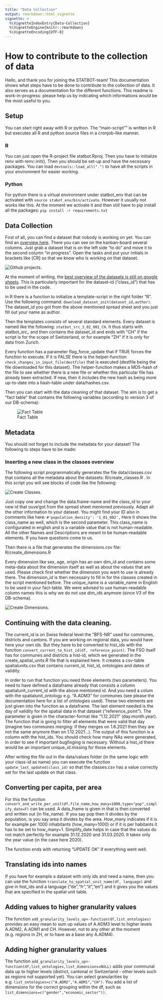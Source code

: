 ```yaml
---
title: "Data Collection"
output: rmarkdown::html_vignette
vignette: >
  %\VignetteIndexEntry{Data-Collection}
  %\VignetteEngine{knitr::rmarkdown}
  %\VignetteEncoding{UTF-8}
---
```



# How to contribute to the collection of data

Hello, and thank you for joining the STATBOT-team! This documentation shows what steps have to be done to contribute to the collection of data. It also serves as a documentation for the different functions. This readme is work-in-progress: please help us by indicating which informations would be the most useful to you.  


## Setup

You can start right away with R or python. The "main-script"" is written in R but executes all R and python source files in a cronjob-like manner.

### R

You can just open the R-project file statbot.Rproj. Then you have to initialize renv with renv::init(). Then you should be set-up and have the necessary packages. 
You can load `devtools::load_all(".")` to have all the scripts in your environment for easier working. 

### Python

For python there is a virtual environment under statbot_env that can be activated with `source stabot_env/bin/activate`. However it usually not works like this. At the moment we activate it and then still have to pip install all the packages: `pip install -r requirements.txt`


## Data Collection

First of all, you can find a dataset that nobody is working on yet. You can find an [overview here](https://github.com/statistikZH/statbot/projects/2). There you can see on the kanban-board several columns. Just grab a dataset that is on the left side "to do" and move it to the second column "in progress". Open the tasks and put your initials in brackets like [CR] so that we know who is working on that dataset.

![Github projects](img/github_projects.PNG).


At the moment of writing, the [best overview of the datasets is still on google sheets]( https://docs.google.com/spreadsheets/d/1LtExe4Kj0OVE8aGsfqLJnWiGtW6nqN1etqBBzpEDLoA/edit#gid=1224865549). This is particularly important for the dataset-id ("class_id") that has to be used in the code. 


in R there is a function to initialize a template-script in the right folder "R". Use the following command:
`download_dataset_init(dataset_id,author)`. The dataset_id you got from the above mentioned spread sheet and you just fill out your name as author.

Then the templates consists of several standard elements. Every dataset is named like the following:
`statbot_src_3_02_001_CH`. It thus starts with statbot_src_ and then contains the dataset_id and ends with "CH" if the script is for the scope of Switzerland, or for example "ZH" if it is only for data from Zurich. 

Every function has a parameter flag_force_update that if TRUE forces the function to execute. If it is FALSE there is the helper-function `check_changes_in_input_file(destfile)` that is executed (destfile being the file downloaded for this dataset). The helper-function makes a MD5-hash of the file to see whether there is a new file or whether this particular file has already been extracted. If new, then it includes the new hash as being more up-to-date into a hash-table under data/hashes.csv. 

Then you can start with the data cleaning of that dataset. The aim is to get a "fact table" that contains the following variables (according to version 3 of our DB-schema):

![Fact Table](img/fact_table.PNG)

## Metadata

You should not forget to include the metadata for your dataset! The following to steps have to be made:

### Inserting a new class in the classes overview

The following script programmatically generates the file data/classes.csv that contains all the metadata about the datasets: R/create_classes.R . In this script you will see blocks of code like the following:

![Create Classes](img/create_classes.PNG).

Just copy one and change the data.frame-name and the class_id to your new id that ouve'got from the spread sheet menioned previously. Adapt all the other information to your dataset. You might find your ID also in comments like here: 
 ` #'population_density': '1_01_002',`
Here it shows the class_name as well, which is the second parameter. This class_name is configurated in english and is a variable value that is not human-readable. All the other Names and Descriptions are meant to be human-readable elements. If you have questions come to us.

Then there is a file that generates the dimensions.csv file: R/create_dimensions.R

Every dimension like sex, age, origin has an own dim_id and contains some meta-data about the dimension itself as well as about the values that are used. Please check first whether the dimension you want to use is already there. The dimension_id is then necessary to fill in for the classes created in the script mentioned before. The unique_name is a variable_name in English to be used in your fact-table. We were advised to use human-readable column names this is why we do not use dim_ids anymore (since V3 of the DB-schema). 

![Create Dimensions](img/create_dimensions.PNG).


## Continuing with the data cleaning. 

The current_id is on Swiss federal level the "BFS-NR" used for communes, districts and cantons. If you are working on regional data, you would have here your own ids. But they have to be converted to hist_ids with the function `convert_current_to_hist_id(df, reference_point)`. The FSO itself has for communes and districts a hist-id, which we generated in the create_spatial_units.R file that is explained here. It creates a csv-table spatialunits.csv that contains current_id, hist_id, ontologies and dates of validity.

In order to run that function you need three elements (two parameters). You need to have defined a dataframe already that consists a column spatialunit_current_id with the above mentioned id. And you need a colum with the spatialunit_ontology e.g. "A.ADM3" for communes (see please the documentation here for a list of ontologies used). These two elements are just given into the function as a dataframe. The last element needed is the day of validity for the spatial data in that dataset ("reference_point"). The parameter is given in the character-format like "1.12.2021" (day.month.year). The function that is going to filter all elements that were valid that day (imagine two communes merging: if they merges on 1.6.2021 then they are not the same anymore than on 1.12.2021...). The output of this function is a column with the hist_ids. You should check how many NAs were generated, in order to see if important bugfixging is necessary. Without a hist_id there would be an important unique_id missing for those elements. 

After writing the file out in the data/values folder (in the same logic with your class-id as name) you can execute the function `update_last_updated(class_id)` so that the classes.csv has a value correctly set for the last update on that class. 

## Converting per capita, per area

For this the function `convert_and_write_per_unit(df,file_name,how_many=1000,type="pop",simplify_date=F)` can be used. A data_frame is given in that is then converted and written out (in file_name). If you say pop then it divides by the population, is you say area it divides by the area. How_many indicates if it is for example per 1000 inhabitants (how_many=1000) or if it is per habitants it has to be set to how_many=1. Simplify_date helps in case that the values do not match perfectly for example 31.12.2020 and 31.03.2020. It takes only the year value (in the case here 2020).

The function ends with returning "UPDATE OK" if everything went well. 


## Translating ids into names

If you have for example a dataset with only ids and need a name, then you can use the function  `translate_to_spatial_unit_name(df, language)` and give in hist_ids and a language ("de","fr","it","en") and it gives you the values that are specified in the spatial unit table. 

## Adding values to higher granularity values

The function `add_granularity_levels_up<-function(df,list_ontologies)` provides an easy mean to sum up values of A.ADM3 level to higher levels A.ADM2, A.ADM1 and CH. However, not to any other at the moment (e.g. regions in ZH, or to have as a base any A.ADM4).

## Adding higher granularity values

The function `add_granularity_levels_up<-function(df,list_ontologies,list_dimensions=NULL)` adds your communal data up to higher levels (district, cantonal or Switzerland - other levels such as regions not supported yet). You can select granularities by e.g. `list_ontologies=c("A.ADM2","A.ADM1","CH")`. You add a list of dimensions for the correct grouping within the df, such as `list_dimensions=c("gender","economic_sector"))`. 



